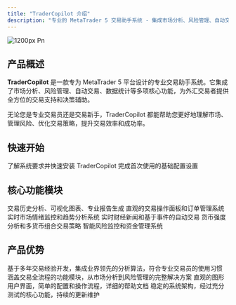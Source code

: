 ```yaml
---
title: "TraderCopilot 介绍"
description: "专业的 MetaTrader 5 交易助手系统 - 集成市场分析、风险管理、自动交易等多项核心功能"
---
```


![1200px Pn](/images/tradecopilot.png)

## 产品概述

**TraderCopilot** 是一款专为 MetaTrader 5 平台设计的专业交易助手系统。它集成了市场分析、风险管理、自动交易、数据统计等多项核心功能，为外汇交易者提供全方位的交易支持和决策辅助。

无论您是专业交易员还是交易新手，TraderCopilot 都能帮助您更好地理解市场、管理风险、优化交易策略，提升交易效率和成功率。

## 快速开始

<CardGroup cols={2}>
  <Card title="快速安装" icon="download" href="/quick-start">
    了解系统要求并快速安装 TraderCopilot
  </Card>
  <Card title="基础配置" icon="gear" href="/quick-start#基础配置">
    完成首次使用的基础配置设置
  </Card>
</CardGroup>

## 核心功能模块

<CardGroup cols={3}>
  <Card title="智能分析" icon="chart-line" href="/modules/analyse">
    交易历史分析、可视化图表、专业报告生成
  </Card>
  <Card title="交易助手" icon="hand-holding-dollar" href="/modules/assistant">
    直观的交易操作面板和订单管理系统
  </Card>
  <Card title="市场分析" icon="chart-mixed" href="/modules/market">
    实时市场情绪监控和趋势分析系统
  </Card>
  <Card title="新闻面板" icon="newspaper" href="/modules/news">
    实时财经新闻和基于事件的自动交易
  </Card>
  <Card title="篮子交易" icon="basket-shopping" href="/modules/basket">
    货币强度分析和多货币组合交易策略
  </Card>
  <Card title="风险控制" icon="shield-check" href="/modules/risk">
    智能风险监控和资金管理系统
  </Card>
</CardGroup>

## 产品优势

<AccordionGroup>
  <Accordion title="专业性" icon="star">
    基于多年交易经验开发，集成业界领先的分析算法，符合专业交易员的使用习惯
  </Accordion>
  <Accordion title="全面性" icon="list-check">
    涵盖交易全流程的功能模块，从市场分析到风险管理的完整解决方案
  </Accordion>
  <Accordion title="易用性" icon="user-check">
    直观的图形用户界面，简单的配置和操作流程，详细的帮助文档
  </Accordion>
  <Accordion title="可靠性" icon="shield">
    稳定的系统架构，经过充分测试的核心功能，持续的更新维护
  </Accordion>
</AccordionGroup>